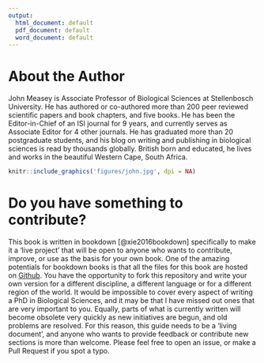 ---
output:
  html_document: default
  pdf_document: default
  word_document: default
---
# About the Author {- #author}

John Measey is Associate Professor of Biological Sciences at Stellenbosch University. He has authored or co-authored more than 200 peer reviewed scientific papers and book chapters, and five books. He has been the Editor-in-Chief of an ISI journal for 9 years, and currently serves as Associate Editor for 4 other journals. He has graduated more than 20 postgraduate students, and his blog on writing and publishing in biological sciences is read by thousands globally. British born and educated, he lives and works in the beautiful Western Cape, South Africa.

```{r fig.align='right', echo=FALSE, include=identical(knitr:::pandoc_to(), 'html'), fig.link='http://john.measey.com/About-Me'}
knitr::include_graphics('figures/john.jpg', dpi = NA)
```


# Do you have something to contribute? {- #contribute}

This book is written in bookdown [@xie2016bookdown] specifically to make it a 'live project' that will be open to anyone who wants to contribute, improve, or use as the basis for your own book. One of the amazing potentials for bookdown books is that all the files for this book are hosted on [Github](https://github.com/johnmeasey/How-to-write-a-PhD-in-Biological-Sciences/tree/main). You have the opportunity to fork this repository and write your own version for a different discipline, a different language or for a different region of the world. It would be impossible to cover every aspect of writing a PhD in Biological Sciences, and it may be that I have missed out ones that are very important to you. Equally, parts of what is currently written will become obsolete very quickly as new initiatives are begun, and old problems are resolved. For this reason, this guide needs to be a 'living document', and anyone who wants to provide feedback or contribute new sections is more than welcome. Please feel free to open an issue, or make a Pull Request if you spot a typo.
